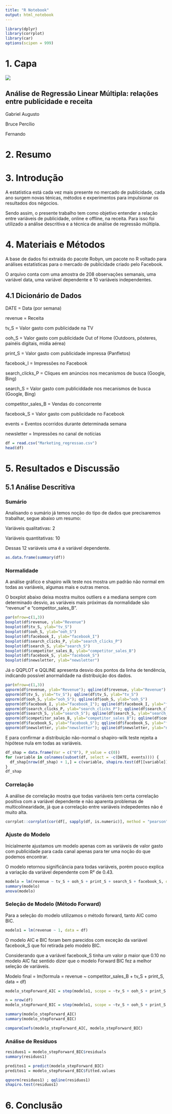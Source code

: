 ```yaml
---
title: "R Notebook"
output: html_notebook
---
```


```r
library(dplyr)
library(corrplot)
library(car)
options(scipen = 999)
```

# **1. Capa**

![](lightweight_mmm.png)

## **Análise de Regressão Linear Múltipla: relações entre publicidade e receita**

Gabriel Augusto

Bruce Percílio

Fernando

# **2. Resumo**

# **3. Introdução**

A estatística está cada vez mais presente no mercado de publicidade, cada ano surgem novas ténicas, métodos e experimentos para impulsionar os resultados dos négocios.

Sendo assim, o presente trabalho tem como objetivo entender a relação entre variáveis de publicidade, online e offline, na receita. Para isso foi utilizado a análise descritiva e a técnica de análise de regressão múltipla.

# **4. Materiais e Métodos**

A base de dados foi extraída do pacote Robyn, um pacote no R voltado para análises estatísticas para o mercado de publicidade criado pelo Facebook.

O arquivo conta com uma amostra de 208 observações semanais, uma variável data, uma variável dependente e 10 variáveis independentes.

## **4.1 Dicionário de Dados**

DATE = Data (por semana)

revenue = Receita

tv_S = Valor gasto com publicidade na TV

ooh_S = Valor gasto com publicidade Out of Home (Outdoors, pôsteres, painéis digitais, mídia aérea)

print_S = Valor gasto com publicidade impressa (Panfletos)

facebook_I = Impressões no Facebook

search_clicks_P = Cliques em anúncios nos mecanismos de busca (Google, Bing)

search_S = Valor gasto com publiciddade nos mecanismos de busca (Google, Bing)

competitor_sales_B = Vendas do concorrente

facebook_S = Valor gasto com publicidade no Facebook

events = Eventos ocorridos durante determinada semana

newsletter = Impressões no canal de notícias

```r
df = read.csv("Marketing_regressao.csv")
head(df)
```

# **5. Resultados e Discussão**

## **5.1 Análise Descritiva**

### Sumário

Analisando o sumário já temos noção do tipo de dados que precisaremos trabalhar, segue abaixo um resumo:

Variáveis qualitativas: 2

Variáveis quantitativas: 10

Dessas 12 variáveis uma é a variável dependente.

```r
as.data.frame(summary(df))
```

### Normalidade

A análise gráfico e shapiro wilk teste nos mostra um padrão não normal em todas as variáveis, algumas mais e outras menos.

O boxplot abaixo deixa mostra muitos outliers e a mediana sempre com determinado desvio, as variáveis mais próximas da normalidade são "revenue" e "competitor_sales_B".

```r
par(mfrow=c(1,3))
boxplot(df$revenue, ylab="Revenue")
boxplot(df$tv_S, ylab="tv_S")
boxplot(df$ooh_S, ylab="ooh_S")
boxplot(df$facebook_I, ylab="facebook_I")
boxplot(df$search_clicks_P, ylab="search_clicks_P")
boxplot(df$search_S, ylab="search_S")
boxplot(df$competitor_sales_B, ylab="competitor_sales_B")
boxplot(df$facebook_S, ylab="facebook_S")
boxplot(df$newsletter, ylab="newsletter")
```

Já o QQPLOT e QQLINE apresenta desvio dos pontos da linha de tendência, indicando possível anormalidade na distribuição dos dados.

```r
par(mfrow=c(1,3))
qqnorm(df$revenue, ylab="Revenue"); qqline(df$revenue, ylab="Revenue")
qqnorm(df$tv_S, ylab="tv_S"); qqline(df$tv_S, ylab="tv_S")
qqnorm(df$ooh_S, ylab="ooh_S"); qqline(df$ooh_S, ylab="ooh_S")
qqnorm(df$facebook_I, ylab="facebook_I"); qqline(df$facebook_I, ylab="facebook_I")
qqnorm(df$search_clicks_P, ylab="search_clicks_P"); qqline(df$search_clicks_P, ylab="search_clicks_P")
qqnorm(df$search_S, ylab="search_S"); qqline(df$search_S, ylab="search_S")
qqnorm(df$competitor_sales_B, ylab="competitor_sales_B"); qqline(df$competitor_sales_B, ylab="competitor_sales_B")
qqnorm(df$facebook_S, ylab="facebook_S"); qqline(df$facebook_S, ylab="facebook_S")
qqnorm(df$newsletter, ylab="newsletter"); qqline(df$newsletter, ylab="newsletter")
```

E para confirmar a distribuição não-normal o shapiro-wilk teste rejeita a hipótese nula em todas as variáveis.

```r
df_shap = data.frame(Var = c("0"), P_value = c(0))
for (variable in colnames(subset(df, select = -c(DATE, events)))) {
  df_shap[nrow(df_shap) + 1,] = c(variable, shapiro.test(df[[variable]])[2])
}
df_shap
```

### Correlação

A análise de correlação mostra que todas variáveis tem certa correlação positiva com a variável dependente e não aparenta problemas de multicolinearidade, já que a correlação entre variáveis indepedentes não é muito alta.

```r

corrplot::corrplot(cor(df[, sapply(df, is.numeric)], method = "pearson"), method = 'number', type = 'lower', number.cex = 0.5, col=colorRampPalette(c("red","gray","blue"))(200))
```

### **Ajuste do Modelo**

Inicialmente ajustamos um modelo apenas com as variáveis de valor gasto com publicidade para cada canal apenas para ter uma noção do que podemos encontrar.

O modelo retornou significância para todas variáveis, porém pouco explica a variação da variável dependente com R² de 0.43.

```r
modelo = lm(revenue ~ tv_S + ooh_S + print_S + search_S + facebook_S, data = df)
summary(modelo)
anova(modelo)
```

### Seleção de Modelo (Método Forward)

Para a seleção do modelo utilizamos o método forward, tanto AIC como BIC.

```r

modelo1 = lm(revenue ~ 1, data = df)
```

O modelo AIC e BIC foram bem parecidos com exceção da variável facebook_S que foi retirada pelo modelo BIC.

Considerando que a variável facebook_S tinha um valor p maior que 0.10 no modelo AIC faz sentido dizer que o modelo Forward BIC fez a melhor seleção de variáveis.

Modelo final = lm(formula = revenue \~ competitor_sales_B + tv_S + print_S, data = df)

```r
modelo_stepForward_AIC = step(modelo1, scope = ~tv_S + ooh_S + print_S + facebook_I + search_clicks_P + search_S + competitor_sales_B + facebook_S + newsletter, direction = 'forward', k = 2)

n = nrow(df)
modelo_stepForward_BIC = step(modelo1, scope = ~tv_S + ooh_S + print_S + facebook_I + search_clicks_P + search_S + competitor_sales_B + facebook_S + newsletter, direction = 'forward', k = log(n))
```

```r
summary(modelo_stepForward_AIC)
summary(modelo_stepForward_BIC)
```

```r
compareCoefs(modelo_stepForward_AIC, modelo_stepForward_BIC)
```

### **Análise de Resíduos**

```r
residuos1 = modelo_stepForward_BIC$residuals
summary(residuos1)
```

```r
preditos1 = predict(modelo_stepForward_BIC)
preditos1 = modelo_stepForward_BIC$fitted.values
```

```r
qqnorm(residuos1) ; qqline(residuos1)
shapiro.test(residuos1)
```

# **6. Conclusão**
